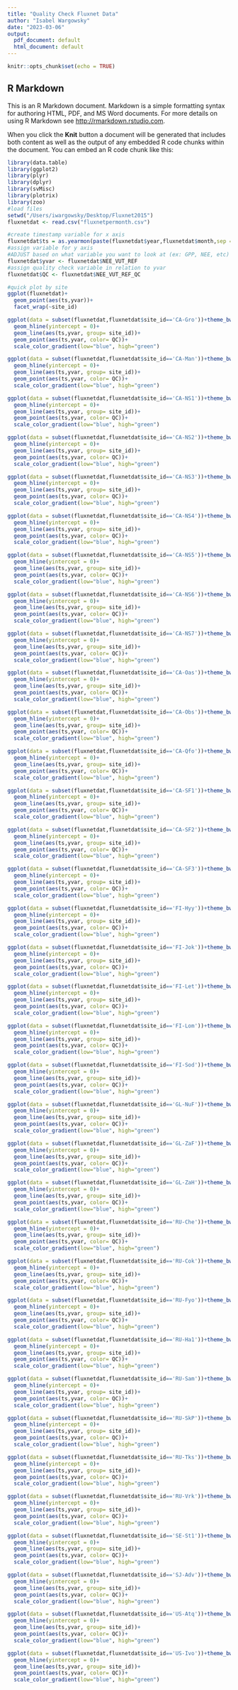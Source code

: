 ```yaml
---
title: "Quality Check Fluxnet Data"
author: "Isabel Wargowsky"
date: "2023-03-06"
output:
  pdf_document: default
  html_document: default
---
```


```r
knitr::opts_chunk$set(echo = TRUE)
```

## R Markdown

This is an R Markdown document. Markdown is a simple formatting syntax for authoring HTML, PDF, and MS Word documents. For more details on using R Markdown see <http://rmarkdown.rstudio.com>.

When you click the **Knit** button a document will be generated that includes both content as well as the output of any embedded R code chunks within the document. You can embed an R code chunk like this:

```r
library(data.table)
library(ggplot2)
library(plyr)
library(dplyr)
library(svMisc)
library(plotrix)
library(zoo)
#load files
setwd("/Users/iwargowsky/Desktop/Fluxnet2015")
fluxnetdat <- read.csv("fluxnetpermonth.csv")

#create timestamp variable for x axis
fluxnetdat$ts = as.yearmon(paste(fluxnetdat$year,fluxnetdat$month,sep = '-'))
#assign variable for y axis
#ADJUST based on what variable you want to look at (ex: GPP, NEE, etc)
fluxnetdat$yvar <- fluxnetdat$NEE_VUT_REF
#assign quality check variable in relation to yvar 
fluxnetdat$QC <- fluxnetdat$NEE_VUT_REF_QC

#quick plot by site
ggplot(fluxnetdat)+
  geom_point(aes(ts,yvar))+
  facet_wrap(~site_id) 

```

```r
ggplot(data = subset(fluxnetdat,fluxnetdat$site_id=='CA-Gro'))+theme_bw()+ggtitle('CA-Gro')+
  geom_hline(yintercept = 0)+
  geom_line(aes(ts,yvar, group= site_id))+
  geom_point(aes(ts,yvar, color= QC))+
  scale_color_gradient(low="blue", high="green")
```

```r
ggplot(data = subset(fluxnetdat,fluxnetdat$site_id=='CA-Man'))+theme_bw()+ggtitle('CA-Man')+
  geom_hline(yintercept = 0)+
  geom_line(aes(ts,yvar, group= site_id))+
  geom_point(aes(ts,yvar, color= QC))+
  scale_color_gradient(low="blue", high="green")
```

```r
ggplot(data = subset(fluxnetdat,fluxnetdat$site_id=='CA-NS1'))+theme_bw()+ggtitle('CA-NS1')+
  geom_hline(yintercept = 0)+
  geom_line(aes(ts,yvar, group= site_id))+
  geom_point(aes(ts,yvar, color= QC))+
  scale_color_gradient(low="blue", high="green")
```

```r
ggplot(data = subset(fluxnetdat,fluxnetdat$site_id=='CA-NS2'))+theme_bw()+ggtitle('CA-NS2')+
  geom_hline(yintercept = 0)+
  geom_line(aes(ts,yvar, group= site_id))+
  geom_point(aes(ts,yvar, color= QC))+
  scale_color_gradient(low="blue", high="green")
```

```r
ggplot(data = subset(fluxnetdat,fluxnetdat$site_id=='CA-NS3'))+theme_bw()+ggtitle('CA-NS3')+
  geom_hline(yintercept = 0)+
  geom_line(aes(ts,yvar, group= site_id))+
  geom_point(aes(ts,yvar, color= QC))+
  scale_color_gradient(low="blue", high="green")
```

```r
ggplot(data = subset(fluxnetdat,fluxnetdat$site_id=='CA-NS4'))+theme_bw()+ggtitle('CA-NS4')+
  geom_hline(yintercept = 0)+
  geom_line(aes(ts,yvar, group= site_id))+
  geom_point(aes(ts,yvar, color= QC))+
  scale_color_gradient(low="blue", high="green")
```

```r
ggplot(data = subset(fluxnetdat,fluxnetdat$site_id=='CA-NS5'))+theme_bw()+ggtitle('CA-NS5')+
  geom_hline(yintercept = 0)+
  geom_line(aes(ts,yvar, group= site_id))+
  geom_point(aes(ts,yvar, color= QC))+
  scale_color_gradient(low="blue", high="green")
```

```r
ggplot(data = subset(fluxnetdat,fluxnetdat$site_id=='CA-NS6'))+theme_bw()+ggtitle('CA-NS6')+
  geom_hline(yintercept = 0)+
  geom_line(aes(ts,yvar, group= site_id))+
  geom_point(aes(ts,yvar, color= QC))+
  scale_color_gradient(low="blue", high="green")
```

```r
ggplot(data = subset(fluxnetdat,fluxnetdat$site_id=='CA-NS7'))+theme_bw()+ggtitle('CA-NS7')+
  geom_hline(yintercept = 0)+
  geom_line(aes(ts,yvar, group= site_id))+
  geom_point(aes(ts,yvar, color= QC))+
  scale_color_gradient(low="blue", high="green")
```

```r
ggplot(data = subset(fluxnetdat,fluxnetdat$site_id=='CA-Oas'))+theme_bw()+ggtitle('CA-Oas')+
  geom_hline(yintercept = 0)+
  geom_line(aes(ts,yvar, group= site_id))+
  geom_point(aes(ts,yvar, color= QC))+
  scale_color_gradient(low="blue", high="green")
```

```r
ggplot(data = subset(fluxnetdat,fluxnetdat$site_id=='CA-Obs'))+theme_bw()+ggtitle('CA-Obs')+
  geom_hline(yintercept = 0)+
  geom_line(aes(ts,yvar, group= site_id))+
  geom_point(aes(ts,yvar, color= QC))+
  scale_color_gradient(low="blue", high="green")
```

```r
ggplot(data = subset(fluxnetdat,fluxnetdat$site_id=='CA-Qfo'))+theme_bw()+ggtitle('CA-Qfo')+
  geom_hline(yintercept = 0)+
  geom_line(aes(ts,yvar, group= site_id))+
  geom_point(aes(ts,yvar, color= QC))+
  scale_color_gradient(low="blue", high="green")
```

```r
ggplot(data = subset(fluxnetdat,fluxnetdat$site_id=='CA-SF1'))+theme_bw()+ggtitle('CA-SF1')+
  geom_hline(yintercept = 0)+
  geom_line(aes(ts,yvar, group= site_id))+
  geom_point(aes(ts,yvar, color= QC))+
  scale_color_gradient(low="blue", high="green")
```

```r
ggplot(data = subset(fluxnetdat,fluxnetdat$site_id=='CA-SF2'))+theme_bw()+ggtitle('CA-SF2')+
  geom_hline(yintercept = 0)+
  geom_line(aes(ts,yvar, group= site_id))+
  geom_point(aes(ts,yvar, color= QC))+
  scale_color_gradient(low="blue", high="green")
```

```r
ggplot(data = subset(fluxnetdat,fluxnetdat$site_id=='CA-SF3'))+theme_bw()+ggtitle('CA-SF3')+
  geom_hline(yintercept = 0)+
  geom_line(aes(ts,yvar, group= site_id))+
  geom_point(aes(ts,yvar, color= QC))+
  scale_color_gradient(low="blue", high="green")
```

```r
ggplot(data = subset(fluxnetdat,fluxnetdat$site_id=='FI-Hyy'))+theme_bw()+ggtitle('FI-Hyy')+
  geom_hline(yintercept = 0)+
  geom_line(aes(ts,yvar, group= site_id))+
  geom_point(aes(ts,yvar, color= QC))+
  scale_color_gradient(low="blue", high="green")
```

```r
ggplot(data = subset(fluxnetdat,fluxnetdat$site_id=='FI-Jok'))+theme_bw()+ggtitle('FI-Jok')+
  geom_hline(yintercept = 0)+
  geom_line(aes(ts,yvar, group= site_id))+
  geom_point(aes(ts,yvar, color= QC))+
  scale_color_gradient(low="blue", high="green")
```

```r
ggplot(data = subset(fluxnetdat,fluxnetdat$site_id=='FI-Let'))+theme_bw()+ggtitle('FI-Let')+
  geom_hline(yintercept = 0)+
  geom_line(aes(ts,yvar, group= site_id))+
  geom_point(aes(ts,yvar, color= QC))+
  scale_color_gradient(low="blue", high="green")
```

```r
ggplot(data = subset(fluxnetdat,fluxnetdat$site_id=='FI-Lom'))+theme_bw()+ggtitle('FI-Lom')+
  geom_hline(yintercept = 0)+
  geom_line(aes(ts,yvar, group= site_id))+
  geom_point(aes(ts,yvar, color= QC))+
  scale_color_gradient(low="blue", high="green")
```

```r
ggplot(data = subset(fluxnetdat,fluxnetdat$site_id=='FI-Sod'))+theme_bw()+ggtitle('FI-Sod')+
  geom_hline(yintercept = 0)+
  geom_line(aes(ts,yvar, group= site_id))+
  geom_point(aes(ts,yvar, color= QC))+
  scale_color_gradient(low="blue", high="green")
```

```r
ggplot(data = subset(fluxnetdat,fluxnetdat$site_id=='GL-NuF'))+theme_bw()+ggtitle('GL-NuF')+
  geom_hline(yintercept = 0)+
  geom_line(aes(ts,yvar, group= site_id))+
  geom_point(aes(ts,yvar, color= QC))+
  scale_color_gradient(low="blue", high="green")
```

```r
ggplot(data = subset(fluxnetdat,fluxnetdat$site_id=='GL-ZaF'))+theme_bw()+ggtitle('GL-ZaF')+
  geom_hline(yintercept = 0)+
  geom_line(aes(ts,yvar, group= site_id))+
  geom_point(aes(ts,yvar, color= QC))+
  scale_color_gradient(low="blue", high="green")
```

```r
ggplot(data = subset(fluxnetdat,fluxnetdat$site_id=='GL-ZaH'))+theme_bw()+ggtitle('GL-ZaH')+
  geom_hline(yintercept = 0)+
  geom_line(aes(ts,yvar, group= site_id))+
  geom_point(aes(ts,yvar, color= QC))+
  scale_color_gradient(low="blue", high="green")
```

```r
ggplot(data = subset(fluxnetdat,fluxnetdat$site_id=='RU-Che'))+theme_bw()+ggtitle('RU-Che')+
  geom_hline(yintercept = 0)+
  geom_line(aes(ts,yvar, group= site_id))+
  geom_point(aes(ts,yvar, color= QC))+
  scale_color_gradient(low="blue", high="green")
```

```r
ggplot(data = subset(fluxnetdat,fluxnetdat$site_id=='RU-Cok'))+theme_bw()+ggtitle('RU-Cok')+
  geom_hline(yintercept = 0)+
  geom_line(aes(ts,yvar, group= site_id))+
  geom_point(aes(ts,yvar, color= QC))+
  scale_color_gradient(low="blue", high="green")
```

```r
ggplot(data = subset(fluxnetdat,fluxnetdat$site_id=='RU-Fyo'))+theme_bw()+ggtitle('RU-Fyo')+
  geom_hline(yintercept = 0)+
  geom_line(aes(ts,yvar, group= site_id))+
  geom_point(aes(ts,yvar, color= QC))+
  scale_color_gradient(low="blue", high="green")
```

```r
ggplot(data = subset(fluxnetdat,fluxnetdat$site_id=='RU-Ha1'))+theme_bw()+ggtitle('RU-Ha1')+
  geom_hline(yintercept = 0)+
  geom_line(aes(ts,yvar, group= site_id))+
  geom_point(aes(ts,yvar, color= QC))+
  scale_color_gradient(low="blue", high="green")
```

```r
ggplot(data = subset(fluxnetdat,fluxnetdat$site_id=='RU-Sam'))+theme_bw()+ggtitle('RU-Sam')+
  geom_hline(yintercept = 0)+
  geom_line(aes(ts,yvar, group= site_id))+
  geom_point(aes(ts,yvar, color= QC))+
  scale_color_gradient(low="blue", high="green")
```

```r
ggplot(data = subset(fluxnetdat,fluxnetdat$site_id=='RU-SkP'))+theme_bw()+ggtitle('RU-SkP')+
  geom_hline(yintercept = 0)+
  geom_line(aes(ts,yvar, group= site_id))+
  geom_point(aes(ts,yvar, color= QC))+
  scale_color_gradient(low="blue", high="green")
```

```r
ggplot(data = subset(fluxnetdat,fluxnetdat$site_id=='RU-Tks'))+theme_bw()+ggtitle('RU-Tks')+
  geom_hline(yintercept = 0)+
  geom_line(aes(ts,yvar, group= site_id))+
  geom_point(aes(ts,yvar, color= QC))+
  scale_color_gradient(low="blue", high="green")
```

```r
ggplot(data = subset(fluxnetdat,fluxnetdat$site_id=='RU-Vrk'))+theme_bw()+ggtitle('RU-Vrk')+
  geom_hline(yintercept = 0)+
  geom_line(aes(ts,yvar, group= site_id))+
  geom_point(aes(ts,yvar, color= QC))+
  scale_color_gradient(low="blue", high="green")
```

```r
ggplot(data = subset(fluxnetdat,fluxnetdat$site_id=='SE-St1'))+theme_bw()+ggtitle('SE-St1')+
  geom_hline(yintercept = 0)+
  geom_line(aes(ts,yvar, group= site_id))+
  geom_point(aes(ts,yvar, color= QC))+
  scale_color_gradient(low="blue", high="green")
```

```r
ggplot(data = subset(fluxnetdat,fluxnetdat$site_id=='SJ-Adv'))+theme_bw()+ggtitle('SJ-Adv')+
  geom_hline(yintercept = 0)+
  geom_line(aes(ts,yvar, group= site_id))+
  geom_point(aes(ts,yvar, color= QC))+
  scale_color_gradient(low="blue", high="green")
```

```r
ggplot(data = subset(fluxnetdat,fluxnetdat$site_id=='US-Atq'))+theme_bw()+ggtitle('US-Atq')+
  geom_hline(yintercept = 0)+
  geom_line(aes(ts,yvar, group= site_id))+
  geom_point(aes(ts,yvar, color= QC))+
  scale_color_gradient(low="blue", high="green")
```

```r
ggplot(data = subset(fluxnetdat,fluxnetdat$site_id=='US-Ivo'))+theme_bw()+ggtitle('US-Ivo')+
  geom_hline(yintercept = 0)+
  geom_line(aes(ts,yvar, group= site_id))+
  geom_point(aes(ts,yvar, color= QC))+
  scale_color_gradient(low="blue", high="green")
```